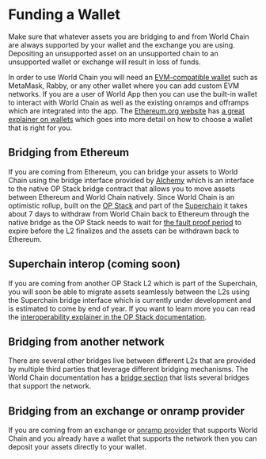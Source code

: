 # Funding a Wallet

<Note>Make sure that whatever assets you are bridging to and from World Chain are always supported by your wallet and the exchange you are using.
Depositing an unsupported asset on an unsupported chain to an unsupported wallet or exchange will result in loss of funds.</Note>

In order to use World Chain you will need an [EVM-compatible wallet](https://ethereum.org/en/wallets/) such as MetaMask, Rabby, or any other wallet where you can add custom EVM networks.
If you are a user of World App then you can use the built-in wallet to interact with World Chain as well as the existing onramps and offramps which are integrated into the app.
The [Ethereum.org website](https://ethereum.org/en/) has [a great explainer on wallets](https://ethereum.org/en/wallets/) which goes into more detail on how to choose a wallet that is right for you.

## Bridging from Ethereum

If you are coming from Ethereum, you can bridge your assets to World Chain using the bridge interface provided by [Alchemy](https://worldchain-mainnet.bridge.alchemy.com/) which is an interface to the native OP Stack bridge contract that allows you to move assets between Ethereum and World Chain natively.
Since World Chain is an optimistic rollup, built on the [OP Stack](https://docs.optimism.io/stack/getting-started) and part of the [Superchain](https://docs.optimism.io/stack/explainer) it takes about 7 days to withdraw from World Chain back to Ethereum through the native bridge as
the OP Stack needs to wait for [the fault proof period](https://docs.optimism.io/stack/protocol/fault-proofs/explainer) to expire before the L2 finalizes and the assets can be withdrawn back to Ethereum.

## Superchain interop (coming soon)

If you are coming from another OP Stack L2 which is part of the Superchain, you will soon be able to migrate assets seamlessly between the L2s using the Superchain bridge interface which is currently under development and is estimated to come by end of year. 
If you want to learn more you can read the [interoperability explainer in the OP Stack documentation](https://docs.optimism.io/stack/protocol/interop/explainer).

## Bridging from another network

There are several other bridges live between different L2s that are provided by multiple third parties that leverage different bridging mechanisms. The World Chain documentation has a [bridge section](/world-chain/providers/bridges) that lists several bridges that support the network.

## Bridging from an exchange or onramp provider

If you are coming from an exchange or [onramp provider](/world-chain/providers/onramps) that supports World Chain and you already have a wallet that supports the network then you can deposit your assets directly to your wallet. 
